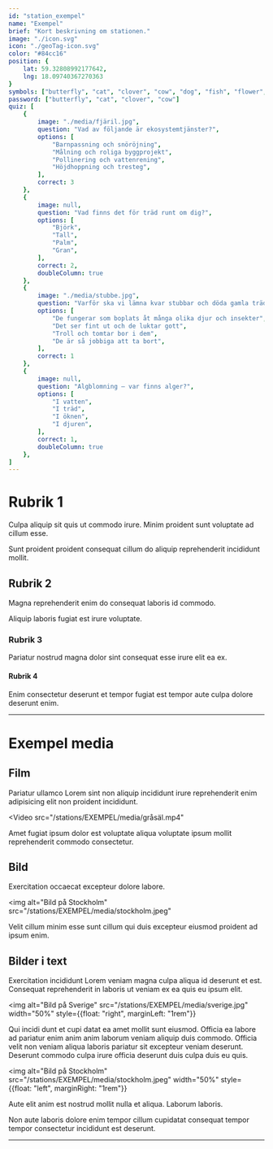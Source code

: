 ```yaml
---
id: "station_exempel"
name: "Exempel"
brief: "Kort beskrivning om stationen."
image: "./icon.svg"
icon: "./geoTag-icon.svg"
color: "#84cc16"
position: {
    lat: 59.32808992177642,
    lng: 18.09740367270363
}
symbols: ["butterfly", "cat", "clover", "cow", "dog", "fish", "flower", "fox", "frog"]
password: ["butterfly", "cat", "clover", "cow"]
quiz: [
    {
        image: "./media/fjäril.jpg",
        question: "Vad av följande är ekosystemtjänster?",
        options: [
            "Barnpassning och snöröjning",
            "Målning och roliga byggprojekt",
            "Pollinering och vattenrening",
            "Höjdhoppning och tresteg",
        ],
        correct: 3
    },
    {
        image: null,
        question: "Vad finns det för träd runt om dig?",
        options: [
            "Björk",
            "Tall",
            "Palm",
            "Gran",
        ],
        correct: 2,
        doubleColumn: true
    },
    {
        image: "./media/stubbe.jpg",
        question: "Varför ska vi lämna kvar stubbar och döda gamla träd när vi avverkar skog?",
        options: [
            "De fungerar som boplats åt många olika djur och insekter",
            "Det ser fint ut och de luktar gott",
            "Troll och tomtar bor i dem",
            "De är så jobbiga att ta bort",
        ],
        correct: 1
    },
    {
        image: null,
        question: "Algblomning – var finns alger?",
        options: [
            "I vatten",
            "I träd",
            "I öknen",
            "I djuren",
        ],
        correct: 1,
        doubleColumn: true
    },
]
---
```



# Rubrik 1

Culpa aliquip sit quis ut commodo irure. Minim proident sunt voluptate ad cillum esse.

Sunt proident proident consequat cillum do aliquip reprehenderit incididunt mollit.

## Rubrik 2

Magna reprehenderit enim do consequat laboris id commodo.

Aliquip laboris fugiat est irure voluptate.

### Rubrik 3

Pariatur nostrud magna dolor sint consequat esse irure elit ea ex.

#### Rubrik 4

Enim consectetur deserunt et tempor fugiat est tempor aute culpa dolore deserunt enim.


------


# Exempel media


## Film

Pariatur ullamco Lorem sint non aliquip incididunt irure reprehenderit enim adipisicing elit non proident incididunt.

<Video
    src="/stations/EXEMPEL/media/gråsäl.mp4"
></Video>

Amet fugiat ipsum dolor est voluptate aliqua voluptate ipsum mollit reprehenderit commodo consectetur.


## Bild

Exercitation occaecat excepteur dolore labore.

<img
    alt="Bild på Stockholm"
    src="/stations/EXEMPEL/media/stockholm.jpeg"
></img>

Velit cillum minim esse sunt cillum qui duis excepteur eiusmod proident ad ipsum enim.


## Bilder i text

Exercitation incididunt Lorem veniam magna culpa aliqua id deserunt et est. Consequat reprehenderit in laboris ut veniam ex ea quis eu ipsum elit.

<img
    alt="Bild på Sverige"
    src="/stations/EXEMPEL/media/sverige.jpg"
    width="50%"
    style={{float: "right", marginLeft: "1rem"}}
></img>

Qui incidi dunt et cupi datat ea amet mollit sunt eiusmod. Officia ea labore ad pariatur enim anim anim laborum veniam aliquip duis commodo. Officia velit non veniam aliqua laboris pariatur sit excepteur veniam deserunt. Deserunt commodo culpa irure officia deserunt duis culpa duis eu quis.

<img
    alt="Bild på Stockholm"
    src="/stations/EXEMPEL/media/stockholm.jpeg"
    width="50%"
    style={{float: "left", marginRight: "1rem"}}
></img>

Aute elit anim est nostrud mollit nulla et aliqua. Laborum laboris.

Non aute laboris dolore enim tempor cillum cupidatat consequat tempor tempor consectetur incididunt est deserunt.


-----
